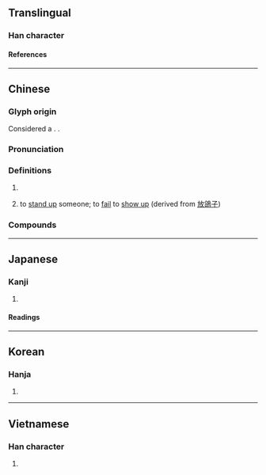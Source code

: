 {{character info}}
==Translingual==

===Han character===
{{Han char|rn=30|rad=口|as=05|sn=8|four=64060|canj=RJR|ids=⿰口古}}

====References====
{{Han ref|kx=0185.211|dkj=03522|dj=0405.140|hdz=10598.060|uh=5495}}

----

==Chinese==
{{zh-forms}}

===Glyph origin===
Considered a {{zh-l|後起字}}. {{Han compound|口|古|ls=psc|c1=s|c2=p|t1=mouth|tr2=gǔ}}.

===Pronunciation===
{{zh-pron
|m=gū
|c=gu1
|h=pfs=
|md=
|mn=ml:ko͘
|w=
|mc=y
|oc=y
|cat=n
}}

===Definitions===
{{zh-hanzi}}

# {{n-g|An onomatopoeia.}}
# {{lb|zh|colloquial}} to [[stand up]] someone; to [[fail]] to [[show up]] (derived from [[放鴿子]])

===Compounds===
{{zh-der|咕啉|嘰哩咕嚕|咕咕|冒兒咕冬|叨咕|嘀咕|咕嚕|咕咚咕咚|咕隆|嘰嘰咕咕|嘰咕|咕噥|咕容|咕嚷|唧咕|咕嘟|咕咕唧唧|咕唧|咕咾肉|咕咚|咕咕丟|咕叨|唧唧咕咕|嘀嘀咕咕|磨咕|毛咕|醉貌咕咚|黑咕籠咚}}

----

==Japanese==

===Kanji===
{{ja-kanji|rs=口05}}

# {{rfdef|ja|sort=口05}}

====Readings====
{{ja-readings|goon=[[こ]] (ko)|kanon=[[こ]] (ko)|kun=[[ぶつぶついう]] (butsubutsuiu)}}

----

==Korean==

===Hanja===
{{ko-hanja|hangeul=고|rv=go|mr=ko}}

# {{rfdef|ko|sort=口05}}

----

==Vietnamese==

===Han character===
{{vi-readings|reading=cô, cổ|rs=口05}}

# {{rfdef|vi|sort=口05}}